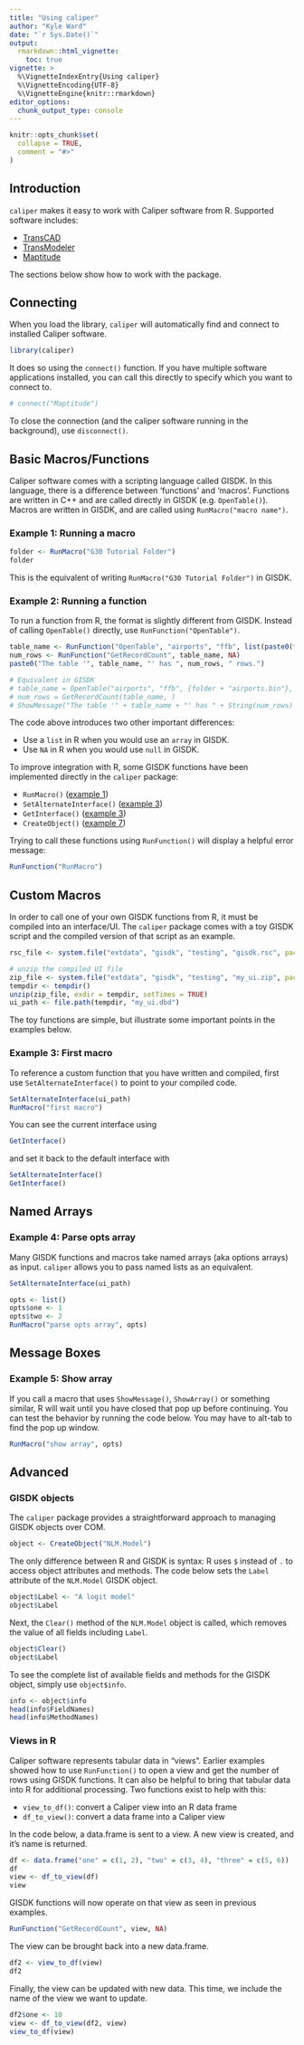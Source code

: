 ```yaml
---
title: "Using caliper"
author: "Kyle Ward"
date: "`r Sys.Date()`"
output: 
  rmarkdown::html_vignette:
    toc: true
vignette: >
  %\VignetteIndexEntry{Using caliper}
  %\VignetteEncoding{UTF-8}
  %\VignetteEngine{knitr::rmarkdown}
editor_options: 
  chunk_output_type: console
---
```


```r
knitr::opts_chunk$set(
  collapse = TRUE,
  comment = "#>"
)
```

## Introduction

`caliper` makes it easy to work with Caliper software from R. Supported
software includes:

  * [TransCAD](https://www.caliper.com/tcovu.htm)
  * [TransModeler](https://www.caliper.com/transmodeler/default.htm)
  * [Maptitude](https://www.caliper.com/maptovu.htm)

The sections below show how to work with the package.

## Connecting

When you load the library, `caliper` will automatically find and connect to
installed Caliper software.

```r
library(caliper)
```

It does so using the `connect()` function. If you have multiple
software applications installed, you can call this directly to specify which you
want to connect to.

```r
# connect("Maptitude")
```

To close the connection (and the caliper software running in the background),
use `disconnect()`.

## Basic Macros/Functions

Caliper software comes with a scripting language called GISDK. In this language,
there is a difference between 'functions' and 'macros'. Functions are written in
C++ and are called directly in GISDK (e.g. `OpenTable()`). Macros are written in
GISDK, and are called using `RunMacro("macro name")`.

### Example 1: Running a macro {#ex1}

```r
folder <- RunMacro("G30 Tutorial Folder")
folder
```

This is the equivalent of writing `RunMacro("G30 Tutorial Folder")` in GISDK.

### Example 2: Running a function

To run a function from R, the format is slightly different from GISDK. Instead
of calling `OpenTable()` directly, use `RunFunction("OpenTable")`.

```r
table_name <- RunFunction("OpenTable", "airports", "ffb", list(paste0(folder, "airports.bin"), NA))
num_rows <- RunFunction("GetRecordCount", table_name, NA)
paste0("The table '", table_name, "' has ", num_rows, " rows.")

# Equivalent in GISDK
# table_name = OpenTable("airports", "ffb", {folder + "airports.bin"}, )
# num_rows = GetRecordCount(table_name, )
# ShowMessage("The table '" + table_name + "' has " + String(num_rows) + " rows.")
```

The code above introduces two other important differences:

  * Use a `list` in R when you would use an `array` in GISDK.
  * Use `NA` in R when you would use `null` in GISDK.

To improve integration with R, some GISDK functions have been implemented
directly in the `caliper` package:

  * `RunMacro()` ([example 1](#ex1))
  * `SetAlternateInterface()` ([example 3](#ex3))
  * `GetInterface()` ([example 3](#ex3))
  * `CreateObject()` ([example 7](#objex))

Trying to call these functions using `RunFunction()` will display a helpful
error message:

```r
RunFunction("RunMacro")
```


## Custom Macros

In order to call one of your own GISDK functions from R, it must be compiled
into an interface/UI. The `caliper` package comes with a toy GISDK script and
the compiled version of that script as an example.

```r
rsc_file <- system.file("extdata", "gisdk", "testing", "gisdk.rsc", package = "caliper")

# unzip the compiled UI file
zip_file <- system.file("extdata", "gisdk", "testing", "my_ui.zip", package = "caliper")
tempdir <- tempdir()
unzip(zip_file, exdir = tempdir, setTimes = TRUE)
ui_path <- file.path(tempdir, "my_ui.dbd")
```

The toy functions are simple, but illustrate some important points in the
examples below.

### Example 3: First macro {#ex3}

To reference a custom function that you have written and compiled, first use 
`SetAlternateInterface()` to point to your compiled code.

```r
SetAlternateInterface(ui_path)
RunMacro("first macro")
```

You can see the current interface using

```r
GetInterface()
```

and set it back to the default interface with

```r
SetAlternateInterface()
GetInterface()
```

## Named Arrays

### Example 4: Parse opts array

Many GISDK functions and macros take named arrays (aka options arrays) as input.
`caliper` allows you to pass named lists as an equivalent.

```r
SetAlternateInterface(ui_path)

opts <- list()
opts$one <- 1
opts$two <- 2
RunMacro("parse opts array", opts)
```

## Message Boxes

### Example 5: Show array

If you call a macro that uses `ShowMessage()`, `ShowArray()` or something
similar, R will wait until you have closed that pop up before continuing. You
can test the behavior by running the code below. You may have to alt-tab to find
the pop up window.

```r
RunMacro("show array", opts)
```

## Advanced

### GISDK objects {#objex}

The `caliper` package provides a straightforward approach to managing GISDK
objects over COM.

```r
object <- CreateObject("NLM.Model")
```

The only difference between R and GISDK is syntax: R uses `$` instead of `.` to
access object attributes and methods. The code below sets the `Label`
attribute of the `NLM.Model` GISDK object.

```r
object$Label <- "A logit model"
object$Label
```

Next, the `Clear()` method of the `NLM.Model` object is called, which removes
the value of all fields including `Label`.

```r
object$Clear() 
object$Label
```

To see the complete list of available fields and methods for the GISDK object,
simply use `object$info`.

```r
info <- object$info
head(info$FieldNames)
head(info$MethodNames)
```

### Views in R

Caliper software represents tabular data in "views". Earlier examples showed
how to use `RunFunction()` to open a view and get the number of rows using
GISDK functions. It can also be helpful to bring that tabular data into R for
additional processing. Two functions exist to help with this:

  * `view_to_df()`: convert a Caliper view into an R data frame
  * `df_to_view()`: convert a data frame into a Caliper view

In the code below, a data.frame is sent to a view. A new view is created, and
it's name is returned.
  
```r
df <- data.frame("one" = c(1, 2), "two" = c(3, 4), "three" = c(5, 6))
df
view <- df_to_view(df)
view
```
  
GISDK functions will now operate on that view as seen in previous examples.

```r
RunFunction("GetRecordCount", view, NA)
```

The view can be brought back into a new data.frame.

```r
df2 <- view_to_df(view)
df2
```

Finally, the view can be updated with new data. This time, we include the name
of the view we want to update.

```r
df2$one <- 10
view <- df_to_view(df2, view)
view_to_df(view)
```


